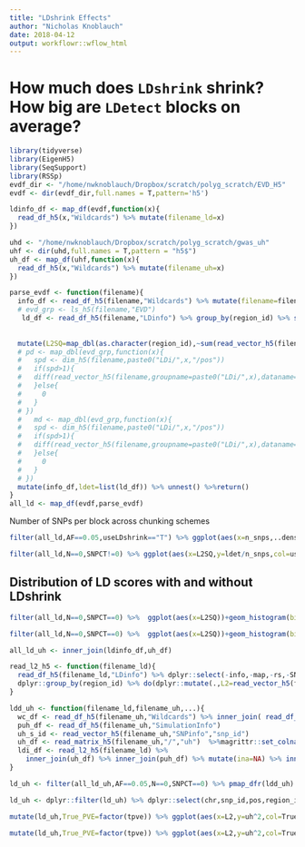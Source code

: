 ```yaml
---
title: "LDshrink Effects"
author: "Nicholas Knoblauch"
date: 2018-04-12
output: workflowr::wflow_html
---
```


# How much does `LDshrink` shrink? How big are `LDetect` blocks on average?



```r
library(tidyverse)
library(EigenH5)
library(SeqSupport)
library(RSSp)
evdf_dir <- "/home/nwknoblauch/Dropbox/scratch/polyg_scratch/EVD_H5"
evdf <- dir(evdf_dir,full.names = T,pattern='h5')

ldinfo_df <- map_df(evdf,function(x){
  read_df_h5(x,"Wildcards") %>% mutate(filename_ld=x)
})
```

```r
uhd <- "/home/nwknoblauch/Dropbox/scratch/polyg_scratch/gwas_uh"
uhf <- dir(uhd,full.names = T,pattern = "h5$")
uh_df <- map_df(uhf,function(x){
  read_df_h5(x,"Wildcards") %>% mutate(filename_uh=x)
})
```


```r
parse_evdf <- function(filename){
  info_df <- read_df_h5(filename,"Wildcards") %>% mutate(filename=filename)
  # evd_grp <- ls_h5(filename,"EVD")
   ld_df <- read_df_h5(filename,"LDinfo") %>% group_by(region_id) %>% summarise(n_snps=n(),
                                                                           p_dist=max(pos)-min(pos),
                                                                           map_dist=max(map)-min(map)) %>% 
  mutate(L2SQ=map_dbl(as.character(region_id),~sum(read_vector_h5(filename,paste0("L2/",.x,"/L2")))))
  # pd <- map_dbl(evd_grp,function(x){
  #   spd <- dim_h5(filename,paste0("LDi/",x,"/pos"))
  #   if(spd>1){
  #   diff(read_vector_h5(filename,groupname=paste0("LDi/",x),dataname="pos",subset=c(1,spd)))
  #   }else{
  #     0
  #   }
  # })
  #   md <- map_dbl(evd_grp,function(x){
  #   spd <- dim_h5(filename,paste0("LDi/",x,"/pos"))
  #   if(spd>1){
  #   diff(read_vector_h5(filename,groupname=paste0("LDi/",x),dataname="map",subset=c(1,spd)))
  #   }else{
  #     0
  #   }
  # })
  mutate(info_df,ldet=list(ld_df)) %>% unnest() %>%return()
}
all_ld <- map_df(evdf,parse_evdf)
```


Number of SNPs per block across chunking schemes

```r
filter(all_ld,AF==0.05,useLDshrink=="T") %>% ggplot(aes(x=n_snps,..density..))+geom_histogram(bins=100)+facet_wrap(~useLDetect,scales = "free_y")
```



```r
filter(all_ld,N==0,SNPCT!=0) %>% ggplot(aes(x=L2SQ,y=ldet/n_snps,col=useLDshrink))+geom_point()+facet_grid(AF~SNPCT)+scale_x_log10()
```

## Distribution of LD scores with and without LDshrink

```r
filter(all_ld,N==0,SNPCT==0) %>%  ggplot(aes(x=L2SQ))+geom_histogram(bins=100)+facet_grid(useLDshrink~AF,labeller = label_both)+scale_x_log10()
```


```r
filter(all_ld,N==0,SNPCT==0) %>%  ggplot(aes(x=L2SQ))+geom_histogram(bins=100)+facet_grid(useLDshrink~AF,labeller = label_both)+scale_x_log10()
```


```r
all_ld_uh <- inner_join(ldinfo_df,uh_df)
```

```r
read_l2_h5 <- function(filename_ld){
  read_df_h5(filename_ld,"LDinfo") %>% dplyr::select(-info,-map,-rs,-SNP,-AF,-allele) %>% 
  dplyr::group_by(region_id) %>% do(dplyr::mutate(.,L2=read_vector_h5(filename_ld,paste0("L2/",.$region_id[1]),"L2"))) %>% ungroup()
}
```


```r

ldd_uh <- function(filename_ld,filename_uh,...){
  wc_df <- read_df_h5(filename_uh,"Wildcards") %>% inner_join( read_df_h5(filename_ld,"Wildcards")) %>% mutate(ina=NA)
  puh_df <- read_df_h5(filename_uh,"SimulationInfo")
  uh_s_id <- read_vector_h5(filename_uh,"SNPinfo","snp_id")
  uh_df <- read_matrix_h5(filename_uh,"/","uh")  %>%magrittr::set_colnames(puh_df$fgeneid) %>% as_data_frame() %>% mutate(snp_id=uh_s_id) %>% gather(key = fgeneid,uh,-snp_id) %>% filter(fgeneid %in% c("1","3"))
  ldi_df <- read_l2_h5(filename_ld) %>% 
    inner_join(uh_df) %>% inner_join(puh_df) %>% mutate(ina=NA) %>% inner_join(wc_df) %>% select(-ina)
}

```

```r
ld_uh <- filter(all_ld_uh,AF==0.05,N==0,SNPCT==0) %>% pmap_dfr(ldd_uh)
```



```r
ld_uh <- dplyr::filter(ld_uh) %>% dplyr::select(chr,snp_id,pos,region_id,L2,fgeneid,uh,n,p,tpve,tsigu,useLDshrink)
```


```r
mutate(ld_uh,True_PVE=factor(tpve)) %>% ggplot(aes(x=L2,y=uh^2,col=True_PVE)) + geom_point() + facet_wrap(~useLDshrink,labeller=label_both) + geom_smooth(method=lm,formula=y~x+0)+ggtitle("Z^2 vs LD Scores With and Without LDshrink","No Intercept")
```

```r
mutate(ld_uh,True_PVE=factor(tpve)) %>% ggplot(aes(x=L2,y=uh^2,col=True_PVE)) + geom_point() + facet_wrap(~useLDshrink,labeller=label_both) + geom_smooth(method=lm,formula=y~x)+ggtitle("Z^2 vs LD Scores With and Without LDshrink","With Intercept")
```




